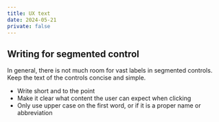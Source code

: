 ```yaml
---
title: UX text
date: 2024-05-21
private: false
---
```


## Writing for segmented control
In general, there is not much room for vast labels in segmented controls. Keep the text of the controls concise and simple.

- Write short and to the point
- Make it clear what content the user can expect when clicking
- Only use upper case on the first word, or if it is a proper name or abbreviation
